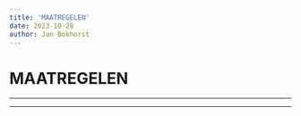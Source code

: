 ```yaml
---
title: 'MAATREGELEN'
date: 2023-10-28
author: Jan Bokhorst
---
```


# MAATREGELEN



---






       


   

---











